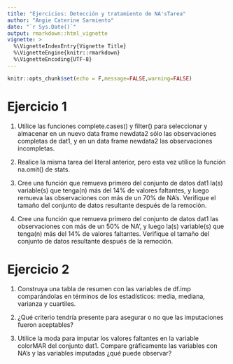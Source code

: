 ```yaml
---
title: "Ejercicios: Detección y tratamiento de NA'sTarea"
author: "Angie Caterine Sarmiento"
date: "`r Sys.Date()`"
output: rmarkdown::html_vignette
vignette: >
  %\VignetteIndexEntry{Vignette Title}
  %\VignetteEngine{knitr::rmarkdown}
  %\VignetteEncoding{UTF-8}
---
```


```r
knitr::opts_chunk$set(echo = F,message=FALSE,warning=FALSE)
```

# Ejercicio 1

1) Utilice las funciones complete.cases() y filter() para seleccionar y almacenar en un nuevo data frame newdata2 sólo las observaciones completas de dat1, y en un data frame newdata2 las observaciones incompletas.

2) Realice la misma tarea del literal anterior, pero esta vez utilice la función na.omit() de stats.

3) Cree una función que remueva primero del conjunto de datos dat1 la(s) variable(s) que tenga(n) más del 14% de valores faltantes, y luego remueva las observaciones con más de un 70% de NA’s. Verifique el tamaño del conjunto de datos resultante después de la remoción.

4) Cree una función que remueva primero del conjunto de datos dat1 las observaciones con más de un 50% de NA’, y luego la(s) variable(s) que tenga(n) más del 14% de valores faltantes. Verifique el tamaño del conjunto de datos resultante después de la remoción.

# Ejercicio 2

1) Construya una tabla de resumen con las variables de df.imp comparándolas en términos de los estadísticos: media, mediana, varianza y cuartiles.

2) ¿Qué criterio tendría presente para asegurar o no que las imputaciones fueron aceptables?

3) Utilice la moda para imputar los valores faltantes en la variable colorMAR del conjunto dat1. Compare gráficamente las variables con NA’s y las variables imputadas ¿qué puede observar?

